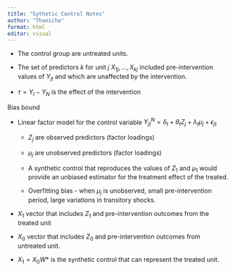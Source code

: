 ```yaml
---
title: "Sythetic Control Notes"
author: "Thanicha"
format: html
editor: visual
---
```


-   The control group are untreated units.

-   The set of predictors $k$ for unit $j$ $X_{1j},...,X_{kj}$ included pre-intervention values of $Y_{jt}$ and which are unaffected by the intervention.

-   $\tau = Y_I - Y_N$ is the effect of the intervention

Bias bound

-   Linear factor model for the control variable $Y_{jt} ^N = \delta_t + \theta_t Z_j + \lambda _t \mu_j + \epsilon_{jt}$

    -   $Z_j$ are observed predictors (factor loadings)

    -   $\mu_j$ are unobserved predictors (factor loadings)

    -   A synthetic control that reproduces the values of $Z_1$ and $\mu_1$ would provide an unbiased estimator for the treatment effect of the treated.

    -   Overfitting bias - when $\mu_j$ is unobserved, small pre-intervention period, large variations in transitory shocks.

-   $X_1$ vector that includes $Z_1$ and pre-intervention outcomes from the treated unit

-   $X_0$ vector that includes $Z_0$ and pre-intervention outcomes from untreated unit.

-   $X_1 = X_0 W*$ is the synthetic control that can represent the treated unit.

